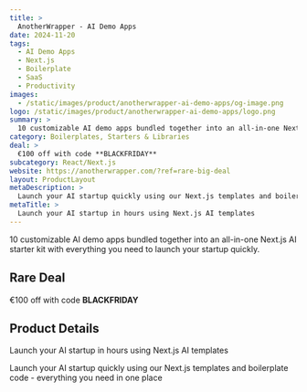 ```yaml
---
title: >
  AnotherWrapper - AI Demo Apps
date: 2024-11-20
tags:
  - AI Demo Apps
  - Next.js
  - Boilerplate
  - SaaS
  - Productivity
images:
  - /static/images/product/anotherwrapper-ai-demo-apps/og-image.png
logo: /static/images/product/anotherwrapper-ai-demo-apps/logo.png
summary: >
  10 customizable AI demo apps bundled together into an all-in-one Next.js AI starter kit with everything you need to launch your startup quickly.
category: Boilerplates, Starters & Libraries
deal: >
  €100 off with code **BLACKFRIDAY**
subcategory: React/Next.js
website: https://anotherwrapper.com/?ref=rare-big-deal
layout: ProductLayout
metaDescription: >
  Launch your AI startup quickly using our Next.js templates and boilerplate code - everything you need in one place
metaTitle: >
  Launch your AI startup in hours using Next.js AI templates
---
```

10 customizable AI demo apps bundled together into an all-in-one Next.js AI starter kit with everything you need to launch your startup quickly.

## Rare Deal

€100 off with code **BLACKFRIDAY**

## Product Details
Launch your AI startup in hours using Next.js AI templates

Launch your AI startup quickly using our Next.js templates and boilerplate code - everything you need in one place
